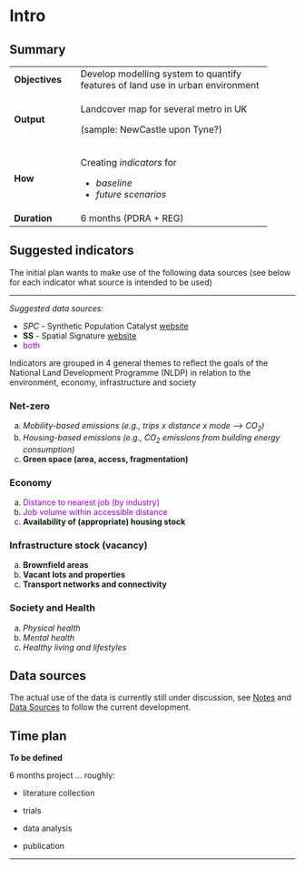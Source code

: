 # Intro

## Summary

+:---------------+:----------------------------------------------+
| **Objectives** | Develop modelling system to quantify features |
|                | of land use in urban environment              |
+----------------+-----------------------------------------------+
| **Output**     | Landcover map for several metro in UK         |
|                |                                               |
|                | (sample: NewCastle upon Tyne?)                |
+----------------+-----------------------------------------------+
| **How**        | Creating *indicators* for                     |
|                |                                               |
|                | - *baseline*                                  |
|                | - *future scenarios*                          |
+----------------+-----------------------------------------------+
| **Duration**   | 6 months                                      |
|                | (PDRA + REG)                                  |
+----------------+-----------------------------------------------+


## Suggested indicators

The initial plan wants to make use of the following data sources (see below for each indicator what source is intended to be used)

---

*Suggested data sources:*

- *SPC* - Synthetic Population Catalyst [website](https://alan-turing-institute.github.io/uatk-spc/)
- **SS** - Spatial Signature [website](https://urbangrammarai.xyz/great-britain/)
- <span style="color:DarkViolet">both</span>
<!-- - $\textcolor{red}{\text{both}}$ -->

Indicators are grouped in 4 general themes to reflect the goals of the National Land Development Programme (NLDP) in relation to the environment, economy, infrastructure and society

###  Net-zero
a. *Mobility-based emissions (e.g., trips x distance x mode —> CO<sub>2</sub>)*
b. *Housing-based emissions (e.g., CO<sub>2</sub> emissions from building energy consumption)*
c. **Green space (area, access, fragmentation)**

### Economy

a.	<span style="color:DarkViolet">Distance to nearest job (by industry)</span>
b.	<span style="color:DarkViolet">Job volume within accessible distance</span>
c.	**Availability of (appropriate) housing stock**

### Infrastructure stock (vacancy)
a.	**Brownfield areas**
b.	**Vacant lots and properties**
c.	**Transport networks and connectivity**

### Society and Health 
a.	*Physical health*
b.	*Mental health*
c.	*Healthy living and lifestyles*

## Data sources

The actual use of the data is currently still under discussion, see [Notes](notes.qmd) and [Data Sources](data_sources.qmd) to follow the current development.


## Time plan

**To be defined**

6 months project ... roughly:

- literature collection

- trials

- data analysis

- publication

---

<!-- ![](activities_wp_image.png)
*Activities and work plans, as by internal communications* -->



<!-- **Objective**

Develop modelling system to quantify features of land use in urban environment

---

**Output**

Landcover map for several metro in UK (sample: NewCastle upon Tyne?)


---

**How**

Creating *indicators* to build a *baseline*  and *future scenarios* -->

